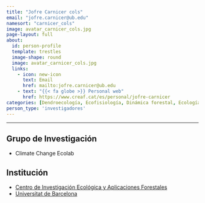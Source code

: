 ```yaml
---
title: "Jofre Carnicer cols"
email: "jofre.carnicer@ub.edu"  
namesort: "carnicer_cols"
image: avatar_carnicer_cols.jpg
page-layout: full
about: 
  id: person-profile
  template: trestles
  image-shape: round
  image: avatar_carnicer_cols.jpg
  links:
    - icon: new-icon
      text: Email
      href: mailto:jofre.carnicer@ub.edu
    - text: "{{< fa globe >}} Personal web"
      href: https://www.creaf.cat/es/personal/jofre-carnicer
categories: [Dendroecología, Ecofisiología, Dinámica forestal, Ecología forestal, Dendroquímica]
person_type: 'investigadores'
---
```

 
<hr>

:::{#person-profile}

## Grupo de Investigación
- Climate Change Ecolab 

## Institución
- [Centro de Investigación Ecológica y Aplicaciones Forestales](https://www.creaf.cat/es)
- [Universitat de Barcelona](https://web.ub.edu/es/) 

:::

